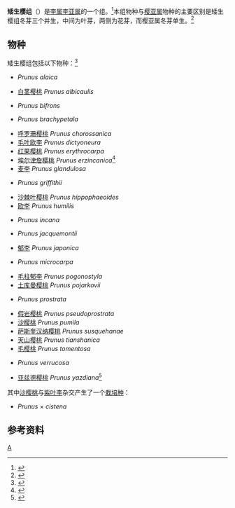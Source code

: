 {{Automatic taxobox
| image = Prunus japonica 135-8260.jpg
| taxon = Prunus sect. Microcerasus
| authority = ([[Spach|Spach]]) [[C.K.Schneid.|C.K.Schneid.]]
| subdivision = 见正文。
| image_caption = [[郁李|郁李]]
| subdivision_ranks = [[种|种]]
}}

'''矮生樱组'''（{{sn|''Prunus'' sect. ''Microcerasus''}}）是[[李属|李属]][[李亚属|李亚属]]的一个组。<ref>{{Cite journal|title=Phylogeny and Classification of Prunus sensu lato (Rosaceae)|url=https://onlinelibrary.wiley.com/doi/abs/10.1111/jipb.12095|last=Shi|first=Shuo|last2=Li|first2=Jinlu|date=2013|journal=Journal of Integrative Plant Biology|issue=11|doi=10.1111/jipb.12095|volume=55|pages=1069–1079|language=en|issn=1744-7909|last3=Sun|first3=Jiahui|last4=Yu|first4=Jing|last5=Zhou|first5=Shiliang|access-date=2021-02-14|archive-date=2021-01-28|archive-url=https://web.archive.org/web/20210128010507/https://onlinelibrary.wiley.com/doi/abs/10.1111/jipb.12095|dead-url=no}}</ref>本组物种与[[樱亚属|樱亚属]]物种的主要区别是矮生樱组冬芽三个并生，中间为叶芽，两侧为花芽，而樱亚属冬芽单生。<ref>{{Cite web|title=樱属 ''Cerasus''（中国植物志）|url=http://www.iplant.cn/info/%E6%A8%B1%E5%B1%9E?t=z|accessdate=2021-02-14|work=iPlant 植物智——植物物种信息系统|publisher=中国科学院植物研究所系统与进化植物学国家重点实验室}}</ref>

== 物种 ==
矮生樱组包括以下物种：<ref>{{Cite journal|title=Критический обзор среднеазиатских и переднеазиатских видов вишни цикла ''Cerasi prostratae'' (Labill.) Ser.|author=Пояркова, А. И.|url=|journal=Ботанический журнал|issue=3|doi=|others=|year=1939|volume=|page=225-246|pmid=}}</ref>
*{{le|阿赖樱桃|Prunus alaica}} ''Prunus alaica''
*[[白茎樱桃|白茎樱桃]] ''Prunus albicaulis''
*{{le|双面樱桃|Prunus bifrons}} ''Prunus bifrons''
*{{le|短瓣樱桃|Prunus brachypetala}} ''Prunus brachypetala''
*[[呼罗珊樱桃|呼罗珊樱桃]] ''Prunus chorossanica''
*[[毛叶欧李|毛叶欧李]] ''Prunus dictyoneura''
*[[红果樱桃|红果樱桃]] ''Prunus erythrocarpa''
*[[埃尔津詹樱桃|埃尔津詹樱桃]] ''Prunus erzincanica''<ref>{{Cite journal|title=''Cerasus erzincanica'' (Rosaceae), a new species from Turkey|author=Yıldırımlı, Ş|url=https://www.e-periodica.ch/digbib/view?pid=can-002%3A1993%3A48%3A%3A4#176|journal=Candollea|issue=1|doi=|others=|year=1993|volume=48|page=115-118|pmid=|access-date=2021-02-14|archive-date=2021-08-25|archive-url=https://web.archive.org/web/20210825103425/https://www.e-periodica.ch/digbib/view?pid=can-002%3A1993%3A48%3A%3A4#176|dead-url=no}}</ref>
*[[麦李|麦李]] ''Prunus glandulosa''
*{{le|毛萼樱桃|Prunus griffithii}} ''Prunus griffithii''
*[[沙棘叶樱桃|沙棘叶樱桃]] ''Prunus hippophaeoides''
*[[欧李|欧李]] ''Prunus humilis''
*{{le|白背樱桃|Prunus incana}} ''Prunus incana''
*{{le|阿富汗樱桃|Prunus jacquemontii}} ''Prunus jacquemontii''
*[[郁李|郁李]] ''Prunus japonica''
*{{le|小果樱桃|Prunus microcarpa}} ''Prunus microcarpa''
*[[毛柱郁李|毛柱郁李]] ''Prunus pogonostyla''
*[[土库曼樱桃|土库曼樱桃]] ''Prunus pojarkovii''
*{{le|岩樱桃|Prunus prostrata}} ''Prunus prostrata''
*[[假岩樱桃|假岩樱桃]] ''Prunus pseudoprostrata''
*[[沙樱桃|沙樱桃]] ''Prunus pumila''
*[[萨斯奎汉纳樱桃|萨斯奎汉纳樱桃]] ''Prunus susquehanae''
*[[天山樱桃|天山樱桃]] ''Prunus tianshanica''
*[[毛樱桃|毛樱桃]] ''Prunus tomentosa''
*{{le|疣核樱桃|Prunus verrucosa}} ''Prunus verrucosa''
*[[亚兹德樱桃|亚兹德樱桃]] ''Prunus yazdiana''<ref>{{Cite journal|title=A survey on ''Prunus'' species from subgenus ''Cerasus'' naturally growing in Iran|author=|url=https://doi.org/10.17660/ActaHortic.2011.918.94|last=Zamani|first=Z.|last2=Shahi-Gharahlar|first2=A.|date=2011-12|journal=Acta Horticulturae|issue=918|doi=10.17660/actahortic.2011.918.94|others=|year=|volume=|page=|pages=731–734|issn=0567-7572|pmid=|last3=Fatahi|first3=R.|last4=Khadivi-Khub|first4=A.}}</ref>

其中[[沙樱桃|沙樱桃]]与[[紫叶李|紫叶李]]杂交产生了一个[[栽培植物|栽培种]]：
* {{le|紫叶矮樱|Prunus × cistena}} ''Prunus'' × ''cistena''

== 参考资料 ==
<references />

{{Taxonbar}}

[[Category:李亚属|A]]